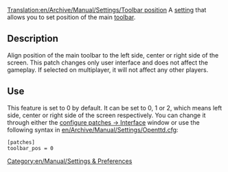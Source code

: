 [[Translation:en/Archive/Manual/Settings/Toolbar position]]
A [[en/Archive/Manual/Settings/Advanced Settings|setting]] that allows you to set position of the main [[en/Manual/Game interface#the-menu-bar|toolbar]].

== Description ==
Align position of the main toolbar to the left side, center or right side of the screen.
This patch changes only user interface and does not affect the gameplay. If selected on multiplayer, it will not affect any other players.

== Use ==
This feature is set to 0 by default. It can be set to 0, 1 or 2, which means left side, center or right side of the screen respectively. You can change it through either the [[en/Archive/Manual/Settings/Configuring patches/Interface|configure patches -> Interface]] window or use the following syntax in [[en/Archive/Manual/Settings/Openttd.cfg]]:
<pre>[patches]
toolbar_pos = 0</pre>


[[Category:en/Manual/Settings & Preferences]]
